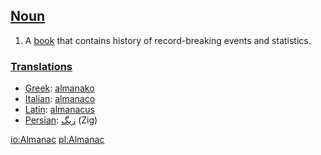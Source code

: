 ==[[Noun]]==

# A [[book]] that contains history of record-breaking events and statistics.

===[[Translations]]===

*[[Greek]]: [[almanako]]
*[[Italian]]: [[almanaco]]
*[[Latin]]: [[almanacus]]
*[[Persian]]: [[زیگ]] (Zig)

[[io:Almanac]]
[[pl:Almanac]]